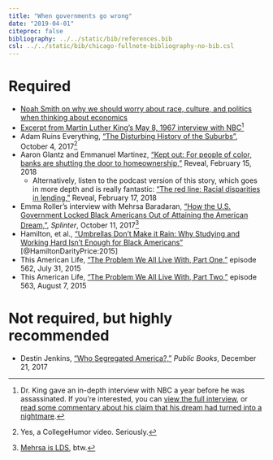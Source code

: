 ```yaml
---
title: "When governments go wrong"
date: "2019-04-01"
citeproc: false
bibliography: ../../static/bib/references.bib
csl: ../../static/bib/chicago-fullnote-bibliography-no-bib.csl
---
```


# Required

- <i class="fab fa-twitter-square"></i> [Noah Smith on why we should worry about race, culture, and politics when thinking about economics](https://twitter.com/noahpinion/status/946446862898282496)
- <i class="fab fa-twitter-square"></i> [Excerpt from Martin Luther King's May 8, 1967 interview with NBC](https://twitter.com/Justinfication/status/981622238234456064)^[Dr. King gave an in-depth interview with NBC a year before he was assassinated. If you're interested, you can [view the full interview](https://www.nbcnews.com/video/martin-luther-king-jr-speaks-with-nbc-news-11-months-before-assassination-1202163779741), or [read some commentary about his claim that his dream had turned into a nightmare](https://www.theroot.com/dr-martin-luther-king-jr-my-dream-has-turned-into-a-1791257458).]
- <i class="fab fa-youtube"></i> Adam Ruins Everything, ["The Disturbing History of the Suburbs"](https://www.youtube.com/watch?v=ETR9qrVS17g), October 4, 2017^[Yes, a CollegeHumor video. Seriously.]
- <i class="fas fa-external-link-square-alt"></i> Aaron Glantz and Emmanuel Martinez, ["Kept out: For people of color, banks are shutting the door to homeownership,"](https://www.revealnews.org/article/for-people-of-color-banks-are-shutting-the-door-to-homeownership/) Reveal, February 15, 2018
    - Alternatively, listen to the podcast version of this story, which goes in more depth and is really fantastic: <i class="fas fa-podcast"></i> ["The red line: Racial disparities in lending,"](https://www.revealnews.org/episodes/the-red-line-racial-disparities-in-lending/) Reveal, February 17, 2018
- <i class="fas fa-external-link-square-alt"></i> Emma Roller's interview with Mehrsa Baradaran, ["How the U.S. Government Locked Black Americans Out of Attaining the American Dream,"](https://splinternews.com/how-the-u-s-government-locked-black-americans-out-of-a-1819221197), *Splinter*, October 11, 2017^[[Mehrsa is LDS](https://en.wikipedia.org/wiki/Mehrsa_Baradaran), btw.]
- <i class="far fa-file-pdf"></i> Hamilton, et al., ["Umbrellas Don't Make it Rain: Why Studying and Working Hard Isn't Enough for Black Americans"](http://econ.hunter.cuny.edu/wp-content/uploads/2016/03/seminar2016-darity2.pdf) [@HamiltonDarityPrice:2015]
- <i class="fas fa-podcast"></i> This American Life, ["The Problem We All Live With, Part One,"](https://www.thisamericanlife.org/562/the-problem-we-all-live-with-part-one) episode 562, July 31, 2015
- <i class="fas fa-podcast"></i> This American Life, ["The Problem We All Live With, Part Two,"](https://www.thisamericanlife.org/563/the-problem-we-all-live-with-part-two) episode 563, August 7, 2015


# Not required, but highly recommended

- <i class="fas fa-external-link-square-alt"></i> Destin Jenkins, ["Who Segregated America?,"](http://www.publicbooks.org/who-segregated-america/) *Public Books*, December 21, 2017
